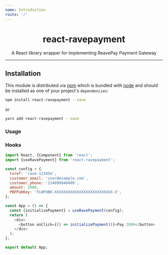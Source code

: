 ```yaml
---
name: Introduction
route: '/'
---
```


<div align="center">
  <h1>react-ravepayment</h1>

<p>A React library wrapper for implementing ReavePay Payment Gateway</p>

</div>

<hr />

## Installation

This module is distributed via [npm](https://www.npmjs.com/) which is bundled with
[node](https://nodejs.org) and should be installed as one of your project's `dependencies`:

```bash
npm install react-ravepayment --save
```

or

```bash
yarn add react-ravepayment --save
```

### Usage

### Hooks

```js
import React, {Component} from 'react';
import {useRavePayment} from 'react-ravepayment';

const config = {
  txref: 'rave-123456',
  customer_email: 'user@example.com',
  customer_phone: '234099940409',
  amount: 2000,
  PBFPubKey: 'FLWPUBK-XXXXXXXXXXXXXXXXXXXXXXXXXX-X',
};

const App = () => {
  const {initializePayment} = useRavePayment(config);
  return (
    <div>
      <button onClick={() => initializePayment()}>Pay 2000</button>
    </div>
  );
};

export default App;
```
